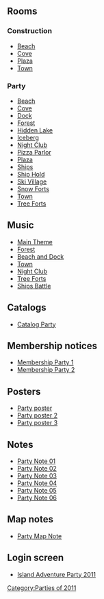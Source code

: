 
==Rooms==
===Construction===
*[[Media:IslandAdventureParty2011ConstBeach.swf|Beach]]
*[[Media:IslandAdventureParty2011ConstCove.swf|Cove]]
*[[Media:IslandAdventureParty2011ConstPlaza.swf|Plaza]]
*[[Media:RoomsTown-IslandAdventureParty2010Pre.swf|Town]]
===Party===
*[[Media:IslandAdventureParty2011Beach.swf|Beach]]
*[[Media:IslandAdventureParty2011Cove.swf|Cove]]
*[[Media:IslandAdventureParty2011Dock.swf|Dock]]
*[[Media:IslandAdventureParty2011Forest.swf|Forest]]
*[[Media:IslandAdventureParty2011Lake.swf|Hidden Lake]]
*[[Media:IslandAdventureParty2011Berg.swf|Iceberg]]
*[[Media:IslandAdventureParty2011Dance.swf|Night Club]]
*[[Media:IslandAdventureParty2011Pizza.swf|Pizza Parlor]]
*[[Media:IslandAdventureParty2011Plaza.swf|Plaza]]
*[[Media:IslandAdventureParty2011Party2.swf|Ships]]
*[[Media:IslandAdventureParty2011Shiphold.swf|Ship Hold]]
*[[Media:IslandAdventureParty2011Village.swf|Ski Village]]
*[[Media:IslandAdventureParty2011Forts.swf|Snow Forts]]
*[[Media:RoomsTown-IslandAdventureParty2011.swf|Town]]
*[[Media:IslandAdventureParty2011Party.swf|Tree Forts]]

==Music==
*[[Media:Music291.swf|Main Theme]]
*[[Media:Music290.swf|Forest]]
*[[Media:Music41.swf|Beach and Dock]]
*[[Media:Music268.swf|Town]]
*[[Media:Music269.swf|Night Club]]
*[[Media:Music267.swf|Tree Forts]]
*[[Media:Music289.swf|Ships Battle]]

==Catalogs==
*[[Media:IslandAdventureParty2011CatalogParty.swf|Catalog Party]]

==Membership notices==
*[[Media:IslandAdventureParty2011MembershipParty1.swf|Membership Party 1]]
*[[Media:IslandAdventureParty2011MembershipParty2.swf|Membership Party 2]]

==Posters==
*[[Media:IslandAdventureParty2011Party poster.swf|Party poster]]
*[[Media:IslandAdventureParty2011Party poster2.swf|Party poster 2]]
*[[Media:IslandAdventureParty2011Party poster3.swf|Party poster 3]]

==Notes==
*[[Media:IslandAdventureParty2011Party note01.swf|Party Note 01]]
*[[Media:IslandAdventureParty2011Party note02.swf|Party Note 02]]
*[[Media:IslandAdventureParty2011Party note03.swf|Party Note 03]]
*[[Media:IslandAdventureParty2011Party note04.swf|Party Note 04]]
*[[Media:IslandAdventureParty2011Party note05.swf|Party Note 05]]
*[[Media:IslandAdventureParty2011Party note06.swf|Party Note 06]]

==Map notes==
*[[Media:IslandAdventureParty2011Party map note.swf|Party Map Note]]

==Login screen==
*[[Media:LoginIslandAdventureParty2011.swf|Island Adventure Party 2011]]
{{Parties}}

[[Category:Parties of 2011]]